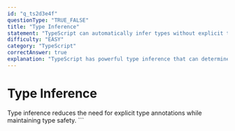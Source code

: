 ```yaml
---
id: "q_ts2d3e4f"
questionType: "TRUE_FALSE"
title: "Type Inference"
statement: "TypeScript can automatically infer types without explicit type annotations."
difficulty: "EASY"
category: "TypeScript"
correctAnswer: true
explanation: "TypeScript has powerful type inference that can determine types based on assigned values."
---
```


# Type Inference

Type inference reduces the need for explicit type annotations while maintaining type safety.
\`\`\`
